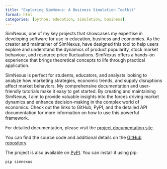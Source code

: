 ```yaml
---
title: "Exploring SimNexus: A Business Simulation Toolkit"
format: html
categories: [python, education, simulation, business]
---
```


SimNexus, one of my key projects that showcases my expertise in developing software for use in education, business and economics. As the creator and maintainer of SimNexus, have designed this tool to help users explore and understand the dynamics of product popularity, stock market behaviour, and resource price fluctuations. SimNexus offers a hands-on experience that brings theoretical concepts to life through practical application.

SimNexus is perfect for students, educators, and analysts looking to analyze how marketing strategies, economic trends, and supply disruptions affect market behaviors. My comprehensive documentation and user-friendly tutorials make it easy to get started. By creating and maintaining SimNexus, I aim to provide valuable insights into the forces driving market dynamics and enhance decision-making in the complex world of economics. Check out the links to GitHub, PyPI, and the detailed API documentation for more information on how to use this powerful framework.


For detailed documentation, please visit the [project documentation site](https://michaelborck.au/simnexus/).

You can find the source code and additional details on the [GitHub repository](https://github.com/michael-borck/simnexus).

The project is also available on [PyPI](https://pypi.org/project/simnexus/). You can install it using pip:

```sh
pip simnexus
```
